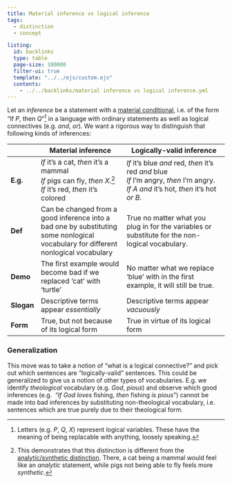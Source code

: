 ```yaml
---
title: Material inference vs logical inference
tags: 
  - distinction
  - concept

listing:
  id: backlinks
  type: table
  page-size: 100000
  filter-ui: true
  template: "../../ejs/custom.ejs"
  contents:
    - ../../backlinks/material inference vs logical inference.yml
---
```


Let an *inference* be a statement with a [material conditional](/docs/phil/Material Conditional.html), i.e. of the 
form "If $P$, then $Q$"[^1] in a language with ordinary statements as well as 
logical connectives (e.g.  *and*, *or*). We want a rigorous way to distinguish that following kinds of inferences:

<style>
table th:first-of-type {
    width: 10%;
}
table th:nth-of-type(2) {
    width: 40%;
}
table th:nth-of-type(3) {
    width: 40%;
}
</style>

| | Material inference | Logically-valid inference |
|--|--------------------|--------------------------|
| **E.g.** | *If* it's a cat, *then* it's a mammal <br> *If* pigs can fly, *then* $X$.[^2] <br> *If* it's red, *then* it's colored | *If* it's blue *and* red, *then* it's red *and* blue <br> *If* I'm angry, *then* I'm angry.<br>*If* $A$ *and* it's hot, *then* it's hot *or* $B$. |
| **Def** | Can be changed from a good inference into a bad one by substituting some nonlogical vocabulary for different nonlogical vocabulary | True no matter what you plug in for the variables or substitute for the non-logical vocabulary. |
| **Demo** | The first example would become bad if we replaced 'cat' with 'turtle' | No matter what we replace 'blue' with in the first example, it will still be true. |
| **Slogan** | Descriptive terms appear *essentially* | Descriptive terms appear *vacuously* |
| **Form** | True, but not because of its logical form | True in virtue of its logical form|

[^1]: Letters (e.g. $P$, $Q$, $X$) represent logical variables. These have the 
      meaning of being replacable with anything, loosely speaking. 

[^2]: This demonstrates that this distinction is different from the [analytic/synthetic distinction](/docs/phil/Analytic and synthetic facts.html). 
There, a cat being a mammal would feel like an *analytic* statement, while 
pigs not being able to fly feels more *synthetic*.

### Generalization

This move was to take a notion of "what is a logical connective?" and pick out 
which sentences are "logically-valid" sentences. This could be generalized to 
give us a notion of other types of vocabularies. E.g. we identify *theological* 
vocabulary (e.g. *God*, *pious*) and observe which good inferences (e.g. 
"*If God loves* fishing, *then* fishing *is pious*") cannot 
be made into bad inferences by substituting non-theological vocabulary, i.e. 
sentences which are true purely due to their theological form.

